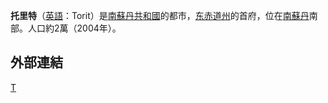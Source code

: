 {{Infobox settlement
|official_name = 托里特
|image_skyline = 
|nickname=
|image_flag =
|image_caption = 
|image_seal =
|image_map =
|mapsize = 300px
|pushpin_map = Southern Sudan
|pushpin_map_caption = 托里特在南蘇丹的位置
|coordinates_region = SD
|subdivision_type = [[國家|國家]]
|subdivision_name = [[南蘇丹|南蘇丹]]
|subdivision_type1 =省
|subdivision_name1 =[[东赤道州|东赤道州]]
|subdivision_type2 = 
|subdivision_name2 =  
|leader_title =
|leader_name =
|area_magnitude =
|area_total_km2 = 
|area_land_km2 = 
|area_water_km2 = 
|population_as_of = 2004年
|population_urban = 
|population_note =
|population_density_km2 = 
|population_total = 20,050
|population_metro =
|timezone = [[東非時間|東非時間]]
|utc_offset = +3
|latd=04|latm=24|lats=29|latNS=N
|longd=32 |longm=34 |longs=30|longEW=E
|coordinates_display=inline,title
|elevation_m = 615
|latitude =
|longitude =
|website =
|footnotes =
}}
'''托里特'''（[[英語|英語]]：Torit）是[[南蘇丹共和國|南蘇丹共和國]]的都市，[[东赤道州|东赤道州]]的首府，位在[[南蘇丹|南蘇丹]]南部。人口約2萬（2004年）。

==外部連結==


[[Category:南蘇丹城市|T]]